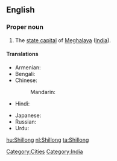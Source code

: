 ==English==
{{wikipedia}}

===Proper noun===
{{en-proper noun}}

# The [[state capital]] of [[Meghalaya]] ([[India]]).

====Translations====
{{trans-top|capital of Meghalaya, India}}
* Armenian: {{t-|hy|Շիլոնգ|tr=Šilong}}
* Bengali: {{t|bn|শিলং|sc=Beng|xs=Bengali}}
* Chinese:
*: Mandarin: {{t|cmn|西隆|tr=Xīlóng|sc=Hani}}
* Hindi: {{t|hi|शिलांग|tr=śilāṅg|xs=Hindi}}
{{trans-mid}}
* Japanese: {{t|ja|シロン|tr=Shiron}}
* Russian: {{t|ru|Шиллонг|m|tr=Šillóng}}
* Urdu: {{t|ur|شیلانگ|tr=śilāṅg|xs=Urdu}}
{{trans-bottom}}

[[Category:Cities]]
[[Category:India]]

[[hu:Shillong]]
[[nl:Shillong]]
[[ta:Shillong]]